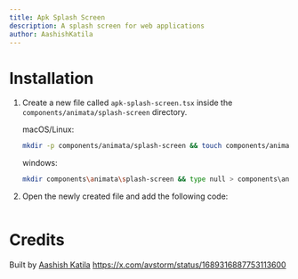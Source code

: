 ```yaml
---
title: Apk Splash Screen
description: A splash screen for web applications
author: AashishKatila
---
```


<ComponentPreview name="splash-screen-apk-splash-screen--docs" />

# Installation

1. Create a new file called `apk-splash-screen.tsx` inside the `components/animata/splash-screen` directory.

   macOS/Linux:

   ```bash
   mkdir -p components/animata/splash-screen && touch components/animata/splash-screen/apk-splash-screen.tsx
   ```

   windows:

   ```bash
   mkdir components\animata\splash-screen && type null > components\animata\splash-screen\apk-splash-screen.tsx
   ```

2. Open the newly created file and add the following code:

   ```jsx file=<rootDir>/animata/splash-screen/apk-splash-screen.tsx

   ```

# Credits

Built by [Aashish Katila](https://github.com/AashishKatila)
https://x.com/avstorm/status/1689316887753113600
